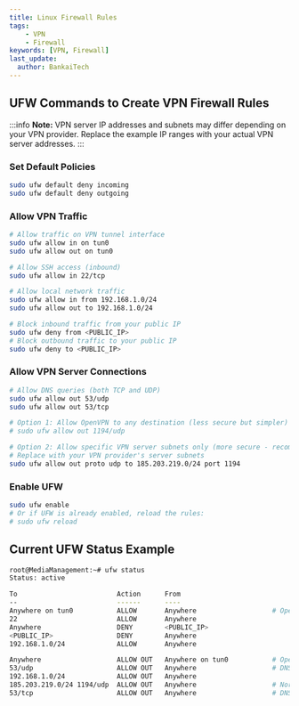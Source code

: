 ```yaml
---
title: Linux Firewall Rules
tags:
    - VPN
    - Firewall
keywords: [VPN, Firewall]
last_update:
  author: BankaiTech
---
```


## UFW Commands to Create VPN Firewall Rules

:::info
**Note:** VPN server IP addresses and subnets may differ depending on your VPN provider. Replace the example IP ranges with your actual VPN server addresses.
:::

### Set Default Policies
```bash
sudo ufw default deny incoming
sudo ufw default deny outgoing
```

### Allow VPN Traffic
```bash
# Allow traffic on VPN tunnel interface
sudo ufw allow in on tun0
sudo ufw allow out on tun0

# Allow SSH access (inbound)
sudo ufw allow in 22/tcp

# Allow local network traffic
sudo ufw allow in from 192.168.1.0/24
sudo ufw allow out to 192.168.1.0/24

# Block inbound traffic from your public IP
sudo ufw deny from <PUBLIC_IP>
# Block outbound traffic to your public IP  
sudo ufw deny to <PUBLIC_IP>
```

### Allow VPN Server Connections
```bash
# Allow DNS queries (both TCP and UDP)
sudo ufw allow out 53/udp
sudo ufw allow out 53/tcp

# Option 1: Allow OpenVPN to any destination (less secure but simpler)
# sudo ufw allow out 1194/udp

# Option 2: Allow specific VPN server subnets only (more secure - recommended)
# Replace with your VPN provider's server subnets
sudo ufw allow out proto udp to 185.203.219.0/24 port 1194
```

### Enable UFW
```bash
sudo ufw enable
# Or if UFW is already enabled, reload the rules:
# sudo ufw reload
```

## Current UFW Status Example

```bash
root@MediaManagement:~# ufw status
Status: active

To                         Action      From
--                         ------      ----
Anywhere on tun0           ALLOW       Anywhere                   # OpenVPN TUN in
22                         ALLOW       Anywhere                  
Anywhere                   DENY        <PUBLIC_IP>             
<PUBLIC_IP>                DENY        Anywhere                  
192.168.1.0/24             ALLOW       Anywhere                  

Anywhere                   ALLOW OUT   Anywhere on tun0           # OpenVPN TUN out
53/udp                     ALLOW OUT   Anywhere                   # DNS
192.168.1.0/24             ALLOW OUT   Anywhere                  
185.203.219.0/24 1194/udp  ALLOW OUT   Anywhere                   # NordVPN server
53/tcp                     ALLOW OUT   Anywhere                   # DNS
```

<BuyMeACoffeeButton />
